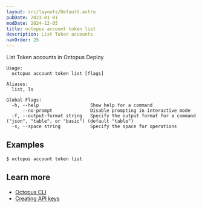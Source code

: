 ```yaml
---
layout: src/layouts/Default.astro
pubDate: 2023-01-01
modDate: 2024-12-05
title: octopus account token list
description: List Token accounts
navOrder: 25
---
```


List Token accounts in Octopus Deploy

```
Usage:
  octopus account token list [flags]

Aliases:
  list, ls

Global Flags:
  -h, --help                   Show help for a command
      --no-prompt              Disable prompting in interactive mode
  -f, --output-format string   Specify the output format for a command ("json", "table", or "basic") (default "table")
  -s, --space string           Specify the space for operations

```

## Examples

<SamplesInstance />

```
$ octopus account token list

```

## Learn more

- [Octopus CLI](/docs/octopus-rest-api/cli)
- [Creating API keys](/docs/octopus-rest-api/how-to-create-an-api-key)